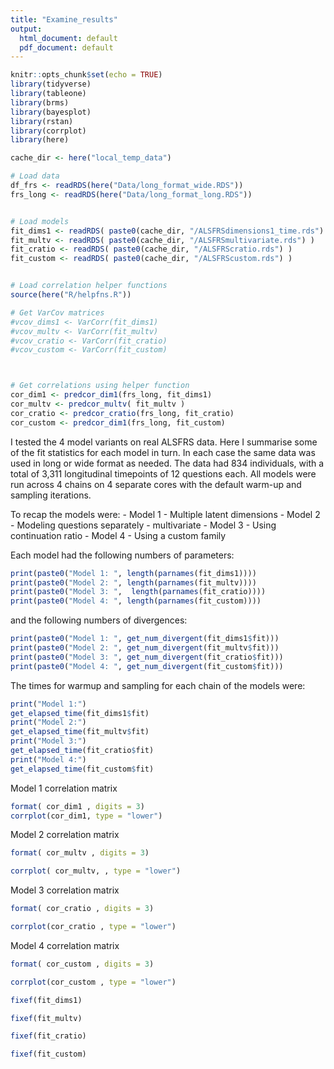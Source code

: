 ```yaml
---
title: "Examine_results"
output:
  html_document: default
  pdf_document: default
---
```


```r
knitr::opts_chunk$set(echo = TRUE)
library(tidyverse)
library(tableone)
library(brms)
library(bayesplot)
library(rstan)
library(corrplot)
library(here)

cache_dir <- here("local_temp_data")

# Load data
df_frs <- readRDS(here("Data/long_format_wide.RDS"))
frs_long <- readRDS(here("Data/long_format_long.RDS"))


# Load models
fit_dims1 <- readRDS( paste0(cache_dir, "/ALSFRSdimensions1_time.rds") )
fit_multv <- readRDS( paste0(cache_dir, "/ALSFRSmultivariate.rds") )
fit_cratio <- readRDS( paste0(cache_dir, "/ALSFRScratio.rds") )
fit_custom <- readRDS( paste0(cache_dir, "/ALSFRScustom.rds") )


# Load correlation helper functions
source(here("R/helpfns.R"))

# Get VarCov matrices
#vcov_dims1 <- VarCorr(fit_dims1)
#vcov_multv <- VarCorr(fit_multv)
#vcov_cratio <- VarCorr(fit_cratio)
#vcov_custom <- VarCorr(fit_custom)



# Get correlations using helper function
cor_dim1 <- predcor_dim1(frs_long, fit_dims1)
cor_multv <- predcor_multv( fit_multv )
cor_cratio <- predcor_cratio(frs_long, fit_cratio)
cor_custom <- predcor_dim1(frs_long, fit_custom)


```

I tested the 4 model variants on real ALSFRS data. Here I summarise some of the fit statistics for each model in turn. In each case the same data was used in long or wide format as needed. The data had 834 individuals, with a total of 3,311 longitudinal timepoints of 12 questions each. All models were run across 4 chains on 4 separate cores with the default warm-up and sampling iterations.

To recap the models were:
- Model 1 - Multiple latent dimensions
- Model 2 - Modeling questions separately - multivariate
- Model 3 - Using continuation ratio
- Model 4 - Using a custom family

Each model had the following numbers of parameters:
```r
print(paste0("Model 1: ", length(parnames(fit_dims1))))
print(paste0("Model 2: ", length(parnames(fit_multv))))
print(paste0("Model 3: ",  length(parnames(fit_cratio))))
print(paste0("Model 4: ", length(parnames(fit_custom))))
```
and the following numbers of divergences:
```r
print(paste0("Model 1: ", get_num_divergent(fit_dims1$fit)))
print(paste0("Model 2: ", get_num_divergent(fit_multv$fit)))
print(paste0("Model 3: ", get_num_divergent(fit_cratio$fit)))
print(paste0("Model 4: ", get_num_divergent(fit_custom$fit)))
```

The times for warmup and sampling for each chain of the models were:
```r
print("Model 1:")
get_elapsed_time(fit_dims1$fit)
print("Model 2:")
get_elapsed_time(fit_multv$fit)
print("Model 3:")
get_elapsed_time(fit_cratio$fit)
print("Model 4:")
get_elapsed_time(fit_custom$fit)
```


Model 1 correlation matrix
```r
format( cor_dim1 , digits = 3)
corrplot(cor_dim1, type = "lower")

```

Model 2 correlation matrix
```r
format( cor_multv , digits = 3)

corrplot( cor_multv, , type = "lower")
```

Model 3 correlation matrix
```r
format( cor_cratio , digits = 3)

corrplot(cor_cratio , type = "lower")
```

Model 4 correlation matrix
```r
format( cor_custom , digits = 3)

corrplot(cor_custom , type = "lower")
```


```r
fixef(fit_dims1)
```


```r
fixef(fit_multv)
```


```r
fixef(fit_cratio)
```


```r
fixef(fit_custom)
```







